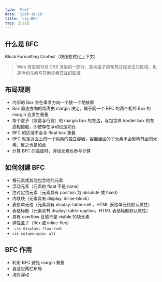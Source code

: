 ```yaml
---
type: 'Post'
date: '2020-10-19'
title: 'css-BFC'
tags: [css]
---
```


## 什么是 BFC

Block Formatting Context（块级格式化上下文）

> Web 页面的可视 CSS 渲染的一部分，是块盒子的布局过程发生的区域，也是浮动元素与其他元素交互的区域

## 布局规则

- 内部的 Box 会在垂直方向一个接一个地放置
- Box 垂直方向的距离由 margin 决定。属于同一个 BFC 的两个相邻 Box 的 margin 会发生重叠
- 每个盒子（块盒与行盒）的 margin box 的左边，与包含块 border box 的左边相接触，即使存在浮动也是如此
- BFC 的区域不会与 float box 重叠
- BFC 就是页面上的一个隔离的独立容器，容器里面的子元素不会影响外面的元素。反之也是如此
- 计算 BFC 的高度时，浮动元素也参与计算

## 如何创建 BFC

- 根元素或其他包含他的元素
- 浮动元素（元素的 float 不是 none）
- 绝对定位元素（元素具有 position 为 absolute 或 fixed）
- 内联块（元素具有 display: inline-block）
- 表格单元格（元素具有 display: table-cell ，HTML 表格单元格默认属性）
- 表格标题（元素具有 display: table-caption，HTML 表格标题默认属性）
- 具有 overflow 且值不是 visible 的块元素
- 弹性盒子（flex 或 inline-flex）
- ` css display: flow-root`
- `css column-span: all`

## BFC 作用

- 利用 BFC 避免 margin 重叠
- 自适应两栏布局
- 清除浮动
